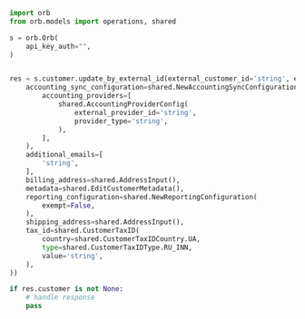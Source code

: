 ```python UpdateByExternalId.py
import orb
from orb.models import operations, shared

s = orb.Orb(
    api_key_auth="",
)


res = s.customer.update_by_external_id(external_customer_id='string', edit_customer=shared.EditCustomer(
    accounting_sync_configuration=shared.NewAccountingSyncConfiguration(
        accounting_providers=[
            shared.AccountingProviderConfig(
                external_provider_id='string',
                provider_type='string',
            ),
        ],
    ),
    additional_emails=[
        'string',
    ],
    billing_address=shared.AddressInput(),
    metadata=shared.EditCustomerMetadata(),
    reporting_configuration=shared.NewReportingConfiguration(
        exempt=False,
    ),
    shipping_address=shared.AddressInput(),
    tax_id=shared.CustomerTaxID(
        country=shared.CustomerTaxIDCountry.UA,
        type=shared.CustomerTaxIDType.RU_INN,
        value='string',
    ),
))

if res.customer is not None:
    # handle response
    pass
```
